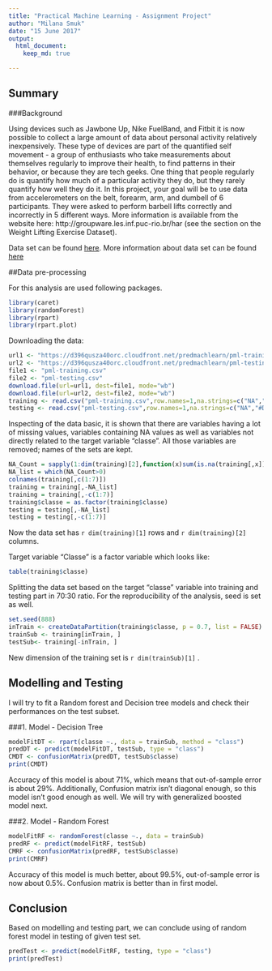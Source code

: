 ```yaml
---
title: "Practical Machine Learning - Assignment Project"
author: "Milana Smuk"
date: "15 June 2017"
output: 
  html_document:
    keep_md: true

---
```


## Summary

###Background

Using devices such as Jawbone Up, Nike FuelBand, and Fitbit it is now possible to collect a large amount of data about personal activity relatively inexpensively. These type of devices are part of the quantified self movement - a group of enthusiasts who take measurements about themselves regularly to improve their health, to find patterns in their behavior, or because they are tech geeks. One thing that people regularly do is quantify how much of a particular activity they do, but they rarely quantify how well they do it. In this project, your goal will be to use data from accelerometers on the belt, forearm, arm, and dumbell of 6 participants. They were asked to perform barbell lifts correctly and incorrectly in 5 different ways. More information is available from the website here: http://groupware.les.inf.puc-rio.br/har (see the section on the Weight Lifting Exercise Dataset).

Data set can be found [here](https://d396qusza40orc.cloudfront.net/predmachlearn/pml-training.csv).
More information about data set can be found [here](http://groupware.les.inf.puc-rio.br/har ) 



##Data pre-processing

For this analysis are used following packages.

```r
library(caret)
library(randomForest)
library(rpart)
library(rpart.plot)
```

Downloading the data: 

```r
url1 <- "https://d396qusza40orc.cloudfront.net/predmachlearn/pml-training.csv"
url2 <- "https://d396qusza40orc.cloudfront.net/predmachlearn/pml-testing.csv"
file1 <- "pml-training.csv"
file2 <- "pml-testing.csv"
download.file(url=url1, dest=file1, mode="wb")
download.file(url=url2, dest=file2, mode="wb")
training <- read.csv("pml-training.csv",row.names=1,na.strings=c("NA","#DIV/0!",""))
testing <- read.csv("pml-testing.csv",row.names=1,na.strings=c("NA","#DIV/0!",""))
```

Inspecting of the data basic, it is shown that there are variables having a lot of missing values, variables containing NA values as well as variables not directly related to the target variable "classe". All those variables are removed; names of the sets are kept.

```r
NA_Count = sapply(1:dim(training)[2],function(x)sum(is.na(training[,x])))
NA_list = which(NA_Count>0)
colnames(training[,c(1:7)])
training = training[,-NA_list]
training = training[,-c(1:7)]
training$classe = as.factor(training$classe)
testing = testing[,-NA_list]
testing = testing[,-c(1:7)]
```

Now the data set has `r dim(training)[1]` rows and `r dim(training)[2]` columns.

Target variable "Classe" is a factor variable which looks like:

```r
table(training$classe)
```

Splitting the data set based on the target "classe" variable into training and testing part in 70:30 ratio. For the reproducibility of the analysis, seed is set as well.

```r
set.seed(888)
inTrain <- createDataPartition(training$classe, p = 0.7, list = FALSE)
trainSub <- training[inTrain, ]
testSub<- training[-inTrain, ]

```

New dimension of the training set is `r dim(trainSub)[1]` .

## Modelling and Testing

I will try to fit a Random forest and Decision tree models and check their performances on the test subset.

###1. Model - Decision Tree

```r
modelFitDT <- rpart(classe ~., data = trainSub, method = "class")
predDT <- predict(modelFitDT, testSub, type = "class")
CMDT <- confusionMatrix(predDT, testSub$classe)
print(CMDT)
```


Accuracy of this model is about 71%, which means that out-of-sample error is about 29%. Additionally, Confusion matrix isn't diagonal enough, so this model isn't good enough as well. We will try with generalized boosted model next.
 
###2. Model - Random Forest

```r
modelFitRF <- randomForest(classe ~., data = trainSub)
predRF <- predict(modelFitRF, testSub)
CMRF <- confusionMatrix(predRF, testSub$classe)
print(CMRF)
```

Accuracy of this model is much better, about 99.5%, out-of-sample error is now about 0.5%. Confusion matrix is better than in first model.


## Conclusion
Based on modelling and testing part, we can conclude using of random forest model in testing of given test set.

```r
predTest <- predict(modelFitRF, testing, type = "class")
print(predTest)

```